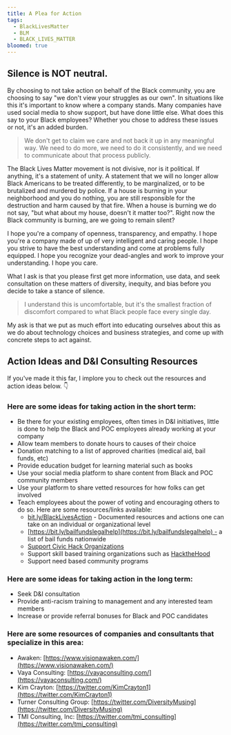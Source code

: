 ```yaml
---
title: A Plea for Action
tags:
  - BlackLivesMatter
  - BLM
  - BLACK_LIVES_MATTER
bloomed: true
---
```


## Silence is NOT neutral.

By choosing to not take action on behalf of the Black community, you are choosing to say "we don't view your struggles as our own". In situations like this it's important to know where a company stands. Many companies have used social media to show support, but have done little else. What does this say to your Black employees? Whether you chose to address these issues or not, it's an added burden.

> We don't get to claim we care and not back it up in any meaningful way. We need to do more, we need to do it consistently, and we need to communicate about that process publicly.

The Black Lives Matter movement is not divisive, nor is it political. If anything, it's a statement of unity. A statement that we will no longer allow Black Americans to be treated differently, to be marginalized, or to be brutalized and murdered by police. If a house is burning in your neighborhood and you do nothing, you are still responsible for the destruction and harm caused by that fire. When a house is burning we do not say, "but what about my house, doesn't it matter too?". Right now the Black community is burning, are we going to remain silent?

I hope you're a company of openness, transparency, and empathy. I hope you're a company made of up of very intelligent and caring people. I hope you strive to have the best understanding and come at problems fully equipped. I hope you recognize your dead-angles and work to improve your understanding. I hope you care.

What I ask is that you please first get more information, use data, and seek consultation on these matters of diversity, inequity, and bias before you decide to take a stance of silence.

> I understand this is uncomfortable, but it's the smallest fraction of discomfort compared to what Black people face every single day.

My ask is that we put as much effort into educating ourselves about this as we do about technology choices and business strategies, and come up with concrete steps to act against.

## Action Ideas and D&I Consulting Resources

If you've made it this far, I implore you to check out the resources and action ideas below. 👇

### Here are some ideas for taking action in the short term:

- Be there for your existing employees, often times in D&I initiatives, little is done to help the Black and POC employees already working at your company
- Allow team members to donate hours to causes of their choice
- Donation matching to a list of approved charities (medical aid, bail funds, etc)
- Provide education budget for learning material such as books
- Use your social media platform to share content from Black and POC community members
- Use your platform to share vetted resources for how folks can get involved
- Teach employees about the power of voting and encouraging others to do so. Here are some resources/links available:
  - [bit.ly/BlackLivesAction](http://bit.ly/BlackLivesAction) - Documented resources and actions one can take on an individual or organizational level
  - [https://bit.ly/bailfundslegalhelp](https://bit.ly/bailfundslegalhelp) - a list of bail funds nationwide
  - [Support Civic Hack Organizations](https://brigade.codeforamerica.org/)
  - Support skill based training organizations such as [HacktheHood](https://www.hackthehood.org/)
  - Support need based community programs

### Here are some ideas for taking action in the long term:

- Seek D&I consultation
- Provide anti-racism training to management and any interested team members
- Increase or provide referral bonuses for Black and POC candidates

### Here are some resources of companies and consultants that specialize in this area:

- Awaken: [https://www.visionawaken.com/](https://www.visionawaken.com/)
- Vaya Consulting: [https://vayaconsulting.com/](https://vayaconsulting.com/)
- Kim Crayton: [https://twitter.com/KimCrayton1](https://twitter.com/KimCrayton1)
- Turner Consulting Group: [https://twitter.com/DiversityMusing](https://twitter.com/DiversityMusing)
- TMI Consulting, Inc: [https://twitter.com/tmi_consulting](https://twitter.com/tmi_consulting)
